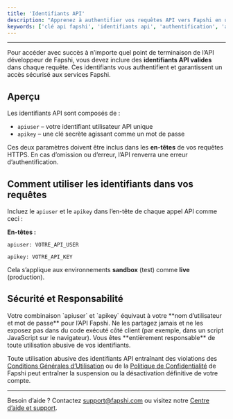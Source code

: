 ```yaml
---
title: 'Identifiants API'
description: "Apprenez à authentifier vos requêtes API vers Fapshi en utilisant votre API User et votre API Key."
keywords: ['clé api fapshi', 'identifiants api', 'authentification', 'apiuser fapshi', 'accès développeur']
---
```


---

Pour accéder avec succès à n’importe quel point de terminaison de l’API développeur de Fapshi, vous devez inclure des **identifiants API valides** dans chaque requête. Ces identifiants vous authentifient et garantissent un accès sécurisé aux services Fapshi.

## Aperçu

Les identifiants API sont composés de :

- `apiuser` – votre identifiant utilisateur API unique  
- `apikey` – une clé secrète agissant comme un mot de passe

Ces deux paramètres doivent être inclus dans les **en-têtes** de vos requêtes HTTPS. En cas d’omission ou d’erreur, l’API renverra une erreur d’authentification.

## Comment utiliser les identifiants dans vos requêtes

Incluez le `apiuser` et le `apikey` dans l’en-tête de chaque appel API comme ceci :

**En-têtes :**

`apiuser: VOTRE_API_USER`

`apikey: VOTRE_API_KEY`

Cela s’applique aux environnements **sandbox** (test) comme **live** (production).

## Sécurité et Responsabilité

<Warning>
Votre combinaison `apiuser` et `apikey` équivaut à votre **nom d’utilisateur et mot de passe** pour l’API Fapshi. Ne les partagez jamais et ne les exposez pas dans du code exécuté côté client (par exemple, dans un script JavaScript sur le navigateur). Vous êtes **entièrement responsable** de toute utilisation abusive de vos identifiants.

Toute utilisation abusive des identifiants API entraînant des violations des [Conditions Générales d’Utilisation](https://fapshi.com/fr/termes-et-conditions/) ou de la [Politique de Confidentialité](https://fapshi.com/fr/politique-de-confidentialite) de Fapshi peut entraîner la suspension ou la désactivation définitive de votre compte.
</Warning>

---

Besoin d’aide ? Contactez [support@fapshi.com](mailto:support@fapshi.com) ou visitez notre [Centre d’aide et support](https://fapshi.com/fr/aide-et-support).
